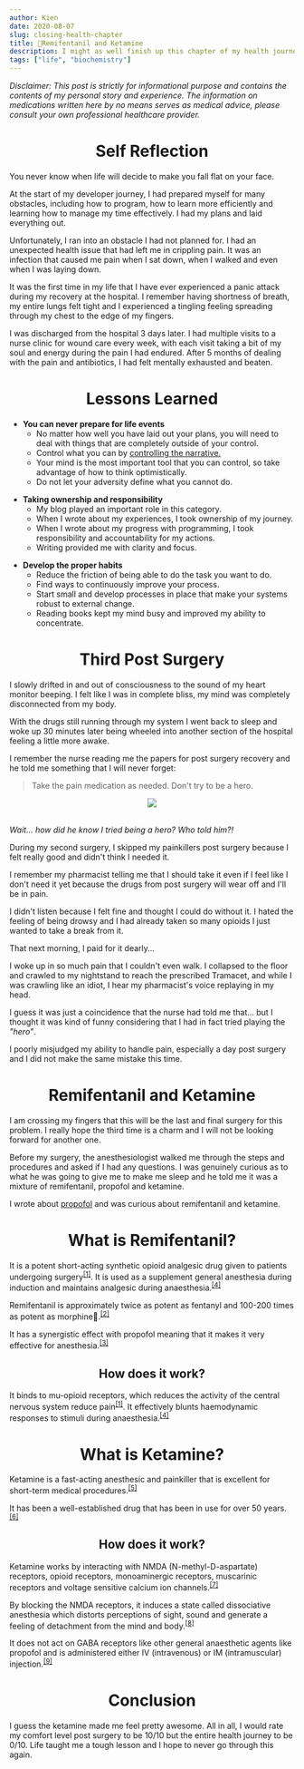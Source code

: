 ```yaml
---
author: Kien
date: 2020-08-07
slug: closing-health-chapter
title: 💉Remifentanil and Ketamine 
description: I might as well finish up this chapter of my health journey and provide an ending story. I was curious what they had given me during my last surgery because I woke up feeling like I was on a floating cloud.
tags: ["life", "biochemistry"]
---
```




_Disclaimer: This post is strictly for informational purpose and contains the contents of my personal story and experience. The information on medications written here by no means serves as medical advice, please consult your own professional healthcare provider._

# <center> Self Reflection </center>

You never know when life will decide to make you fall flat on your face. 

At the start of my developer journey, I had prepared myself for many obstacles, including how to program, how to learn more efficiently and learning how to manage my time effectively. I had my plans and laid everything out.

Unfortunately, I ran into an obstacle I had not planned for. I had an unexpected health issue that had left me in crippling pain. It was an infection that caused me pain when I sat down, when I walked and even when I was laying down.

It was the first time in my life that I have ever experienced a panic attack during my recovery at the hospital. I remember having shortness of breath, my entire lungs felt tight and I experienced a tingling feeling spreading through my chest to the edge of my fingers.

I was discharged from the hospital 3 days later. I had multiple visits to a nurse clinic for wound care every week, with each visit taking a bit of my soul and energy during the pain I had endured. After 5 months of dealing with the pain and antibiotics, I had felt mentally exhausted and beaten.

# <center>Lessons Learned</center>

<ul style={{listStyleType: `none`}}>
    <li><strong>You can never prepare for life events</strong>
        <ul>
            <li>No matter how well you have laid out your plans, you will need to deal with things that are completely outside of your control.</li>
            <li>Control what you can by <a href="https://www.youtube.com/watch?v=8UvW713WwJA" target="_blank">controlling the narrative.</a></li>
            <li>Your mind is the most important tool that you can control, so take advantage of how to think optimistically.</li>
            <li>Do not let your adversity define what you cannot do.</li>
        </ul>
    </li>
</ul>

<ul style={{listStyleType: `none`}}>
    <li><strong>Taking ownership and responsibility</strong>
        <ul>
            <li>My blog played an important role in this category.</li>
            <li>When I wrote about my experiences, I took ownership of my journey.</li>
            <li>When I wrote about my progress with programming, I took responsibility and accountability for my actions.</li>
            <li>Writing provided me with clarity and focus.</li>
        </ul>
    </li>
</ul>

<ul style={{listStyleType: `none`}}>
    <li><strong>Develop the proper habits</strong>
        <ul>
            <li>Reduce the friction of being able to do the task you want to do.</li>
            <li>Find ways to continuously improve your process.</li>
            <li>Start small and develop processes in place that make your systems robust to external change.</li>
            <li>Reading books kept my mind busy and improved my ability to concentrate.</li>
        </ul>
    </li>
</ul>


# <center>Third Post Surgery</center>

I slowly drifted in and out of consciousness to the sound of my heart monitor beeping. I felt like I was in complete bliss, my mind was completely disconnected from my body. 

With the drugs still running through my system I went back to sleep and woke up 30 minutes later being wheeled into another section of the hospital feeling a little more awake.

I remember the nurse reading me the papers for post surgery recovery and he told me something that I will never forget:

<blockquote>Take the pain medication as needed. Don't try to be a hero.</blockquote>


<center style={{fontSize: `2rem`}}><img src="https://media1.tenor.com/images/65866ba370141523c412fb6c0dd2de6d/tenor.gif?itemid=4937950"/>
</center>

<p style={{paddingTop: `2rem`, paddingBottom: `2rem`, marginTop: `3rem`, marginBottom: `3rem`,borderTop: `1px dashed`, borderBottom: `1px dashed`, textAlign:`center`}}>
    <p style={{fontSize: `3rem`, marginBottom: `0`}}><Twemoji text="🧠"/></p>
    <br/>
    <i>Wait... how did he know I tried being a hero? Who told him?!</i>
</p>


During my second surgery, I skipped my painkillers post surgery because I felt really good and didn't think I needed it. 

I remember my pharmacist telling me that I should take it even if I feel like I don't need it yet because the drugs from post surgery will wear off and I'll be in pain.

I didn't listen because I felt fine and thought I could do without it. I hated the feeling of being drowsy and I had already taken so many opioids I just wanted to take a break from it.

That next morning, I paid for it dearly...

I woke up in so much pain that I couldn't even walk. I collapsed to the floor and crawled to my nightstand to reach the prescribed Tramacet, and while I was crawling like an idiot, I hear my pharmacist's voice replaying in my head.

I guess it was just a coincidence that the nurse had told me that... but I thought it was kind of funny considering that I had in fact tried playing the <i>"hero"</i>.

I poorly misjudged my ability to handle pain, especially a day post surgery and I did not make the same mistake this time.

# <center>Remifentanil and Ketamine</center>

I am crossing my fingers that this will be the last and final surgery for this problem. I really hope the third time is a charm and I will not be looking forward for another one.

Before my surgery, the anesthesiologist walked me through the steps and procedures and asked if I had any questions. I was genuinely curious as to what he was going to give me to make me sleep and he told me it was a mixture of remifentanil, propofol and ketamine.

I wrote about [propofol](/060-propofol/) and was curious about remifentanil and ketamine.

# <center> What is Remifentanil? </center>
It is a potent short-acting synthetic opioid analgesic drug given to patients undergoing surgery<sup><a href="https://www.drugbank.ca/drugs/DB00899" target="_blank">[1]</a></sup>. It is used as a supplement general anesthesia during induction and maintains analgesic during anaesthesia.<sup><a href="https://tinyurl.com/y2c3zmqt" target="_blank">[4]</a></sup>

Remifentanil is approximately twice as potent as fentanyl and 100-200 times as potent as morphine👀.<sup><a href="https://www.sciencedirect.com/topics/chemistry/remifentanil" target="_blank">[2]</a></sup>

It has a synergistic effect with propofol meaning that it makes it very effective for anesthesia.<sup><a href="https://www.ncbi.nlm.nih.gov/pmc/articles/PMC3022128/" target="_blank">[3]</a></sup>


## <center> How does it work? </center>
It binds to mu-opioid receptors, which reduces the activity of the central nervous system reduce pain<sup><a href="https://www.drugbank.ca/drugs/DB00899" target="_blank">[1]</a></sup>. It effectively blunts haemodynamic responses to stimuli during anaesthesia.<sup><a href="https://tinyurl.com/y2c3zmqt" target="_blank">[4]</a></sup>

# <center>What is Ketamine?</center>

Ketamine is a fast-acting anesthesic and painkiller that is excellent for short-term medical procedures.<sup><a href="https://www.ncbi.nlm.nih.gov/books/NBK470357/" target="_blank">[5]</a></sup>

It has been a well-established drug that has been in use for over 50 years.<sup><a href="https://www.sciencedirect.com/science/article/pii/S2210844014200062" target="_blank">[6]</a></sup>

## <center>How does it work? </center>

Ketamine works by interacting with NMDA (N-methyl-D-aspartate) receptors, opioid receptors, monoaminergic receptors, muscarinic receptors and voltage sensitive calcium ion channels.<sup><a href="https://www.drugbank.ca/drugs/DB01221" target="_blank">[7]</a></sup>

By blocking the NMDA receptors, it induces a state called dissociative anesthesia which distorts perceptions of sight, sound and generate a feeling of detachment from the mind and body.<sup><a href="https://www.ncbi.nlm.nih.gov/books/NBK470357/" target="_blank">[8]</a></sup>


It does not act on GABA receptors like other general anaesthetic agents like propofol and is administered either IV (intravenous) or IM (intramuscular) injection.<sup><a href="https://www.ncbi.nlm.nih.gov/books/NBK470357/" target="_blank">[9]</a></sup>

# <center>Conclusion</center>
I guess the ketamine made me feel pretty awesome. All in all, I would rate my comfort level post surgery to be 10/10 but the entire health journey to be 0/10. Life taught me a tough lesson and I hope to never go through this again.
